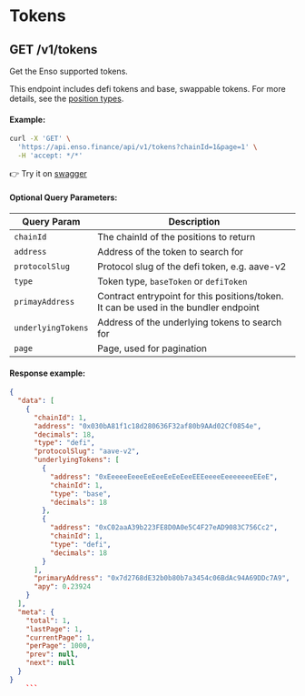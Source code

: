 # Tokens
## GET /v1/tokens

Get the Enso supported tokens.

This endpoint includes defi tokens and base, swappable tokens.
For more details, see the [position types](/concepts).

#### Example:

```bash copy
curl -X 'GET' \
  'https://api.enso.finance/api/v1/tokens?chainId=1&page=1' \
  -H 'accept: */*'
```

👉 Try it on [swagger](https://api.enso.finance/api#/metadata/TokensController_tokens)

#### Optional Query Parameters:

| Query Param         | Description                                   |
| ------------------- | --------------------------------------------- |
| `chainId`           | The chainId of the positions to return        |
| `address`           | Address of the token to search for            |
| `protocolSlug`      | Protocol slug of the defi token, e.g. aave-v2 |
| `type`              | Token type, `baseToken` or `defiToken`          |
| `primayAddress`     | Contract entrypoint for this positions/token. It can be used in the bundler endpoint|
| `underlyingTokens`  | Address of the underlying tokens to search for|
| `page`              | Page, used for pagination                     |

#### Response example:

```json
{
  "data": [
    {
      "chainId": 1,
      "address": "0x030bA81f1c18d280636F32af80b9AAd02Cf0854e",
      "decimals": 18,
      "type": "defi",
      "protocolSlug": "aave-v2",
      "underlyingTokens": [
        {
          "address": "0xEeeeeEeeeEeEeeEeEeEeeEEEeeeeEeeeeeeeEEeE",
          "chainId": 1,
          "type": "base",
          "decimals": 18
        },
        {
          "address": "0xC02aaA39b223FE8D0A0e5C4F27eAD9083C756Cc2",
          "chainId": 1,
          "type": "defi",
          "decimals": 18
        }
      ],
      "primaryAddress": "0x7d2768dE32b0b80b7a3454c06BdAc94A69DDc7A9",
      "apy": 0.23924
    }
  ],
  "meta": {
    "total": 1,
    "lastPage": 1,
    "currentPage": 1,
    "perPage": 1000,
    "prev": null,
    "next": null
  }
}
    ```
   

